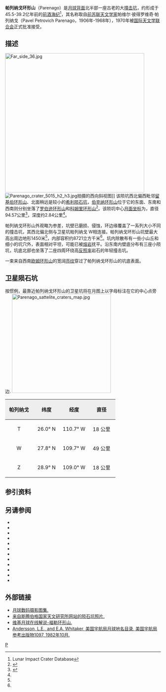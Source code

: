 {{lunar crater data|
 image=Parenago LROC.jpg|
 caption=[[月球勘测轨道飞行器|月球勘测轨道飞行器]]拍摄的图像|
 latitude=25.88|
 N_or_S=N|
 longitude=108.91|
 E_or_W=W|
 diameter=94.57公里|
 depth=2.84公里|
 colong=110|
 eponym=帕维尔·彼·帕列纳戈}}

'''帕列纳戈环形山'''（Parenago）是[[月球背面|月球背面]]北半部一座古老的大[[撞击坑|撞击坑]]，约形成于45.5-39.2亿年前的[[前酒海纪|前酒海纪]]<ref name=LICD>Lunar Impact Crater Database</ref>，其名称取自[[前苏联|前苏联]][[天文学家|天文学家]]帕维尔·彼得罗维奇·帕列纳戈（Pavel Petrovich Parenago，1906年-1968年），1970年被[[国际天文学联合会|国际天文学联合会]]正式批准接受。

==描述==
[[Image:Far_side_36.jpg|450px]]
[[Image:Parenago_crater_5015_h2_h3.jpg|thumb]]拍摄的西向斜视图]]
该陨坑西北偏西毗邻[[留基伯环形山|留基伯环形山]]、北面稍远是较小的[[希利陨石坑|希利陨石坑]]，[[伯克纳环形山|伯克纳环形山]]位于它的东面、东南和西南则分别坐落了[[罗伯逊环形山|罗伯逊环形山]]和[[科姆里环形山|科姆里环形山]]<ref>{{Cite web |url=http://planetarynames.wr.usgs.gov/images/Lunar/lac_36_lo.pdf |title=Crater Parenago on the map LAC-36. |accessdate=2017-03-19 |archive-date=2013-02-20 |archive-url=https://web.archive.org/web/20130220144257/http://planetarynames.wr.usgs.gov/images/Lunar/lac_36_lo.pdf |dead-url=no }}</ref>。该陨坑中心[[月面坐标|月面坐标]]为{{Coord|25.88|N|108.91|W|globe:Moon|nogoogle=1|noosm=1}}，直径94.57公里<ref name="IAU">{{Cite web |url=http://planetarynames.wr.usgs.gov/Feature/3472 |title=Directory of the International Astronomical Union |access-date=2017-03-19 |archive-date=2020-05-13 |archive-url=https://web.archive.org/web/20200513235811/https://planetarynames.wr.usgs.gov/Feature/3472 |dead-url=no }}</ref>，深度约2.84公里<ref name="LICD"/>。

帕列纳戈环形山外观略为参差，坑壁已磨损、侵蚀，环边缘覆盖了一系列大小不同的撞击坑，其西北偏北侧与卫星坑帕列纳戈 W相连接。帕列纳戈环形山坑壁最大高出周边地形1450米<ref name="LICD"/>，内部容积约8721立方千米<ref name="LICD"/>。坑内除散布有一些小山丘和细小的坑穴外，表面相对平坦，可能已被[[熔岩|熔岩]]抚平。沿东南内壁底分布有三座小陨坑，坑底北部也坐落了二座四周环绕高[[反照率|反照率]]岩石的年轻撞击坑。

一束来自西南[[欧姆_(坑)|欧姆环形山]]的宽阔[[射纹系统|亮纹]]穿过了帕列纳戈环形山的坑底表面。

==卫星陨石坑==
按惯例，最靠近帕列纳戈环形山的卫星坑将在月图上以字母标注在它的中心点旁边.
[[Image:Parenago_sattelite_craters_map.jpg|320px]]

{| class="wikitable"
!width="25%" style="background:#eeeeee;" |帕列纳戈 
!width="25%" style="background:#eeeeee;" |纬度
!width="25%" style="background:#eeeeee;" |经度
!width="25%" style="background:#eeeeee;" |直径
|-
|align="center"|T
|align="center"|26.0° N
|align="center"|110.7° W
|align="center"|18 公里
|-
|align="center"|W
|align="center"|27.8° N
|align="center"|109.7° W
|align="center"|49 公里
|-
|align="center"|Z
|align="center"|28.9° N
|align="center"|109.0° W
|align="center"|18 公里
|}{{clear}}
==参引资料==
{{Reflist}}

==另请参阅==
{{refbegin}}
* {{cite book
  | last1 = Andersson
  | first1 = L. E.
  | last2 = Whitaker
  | first2 = E. A.
  | authorlink2 = Ewen Whitaker
  | date = 1982
  | title = [[NASA|NASA]] Catalogue of Lunar Nomenclature
  | publisher = NASA RP-1097
  | ref = harv
  }}
* {{cite web
  | last = Blue
  | first = Jennifer
  | date = July 25, 2007
  | title = Gazetteer of Planetary Nomenclature
  | publisher = [[United_States_Geological_Survey|USGS]]
  | url = http://planetarynames.wr.usgs.gov/
  | accessdate = 2007-08-05
  | ref = harv
  | archive-date = 2018-12-25
  | archive-url = https://web.archive.org/web/20181225170157/https://planetarynames.wr.usgs.gov/
  | dead-url = no
  }}
* {{cite book
  | last1 = Bussey
  | first1 = B.
  | authorlink1 = Ben Bussey
  | last2 = Spudis
  | first2 = P.
  | authorlink2 = Paul Spudis
  | date = 2004
  | title = The Clementine Atlas of the Moon
  | publisher = Cambridge University Press
  | location = New York
  | isbn = 978-0-521-81528-4
  | ref = harv
  }}
* {{cite book
  | last1 = Cocks
  | first1 = Elijah E.
  | last2 = Cocks
  | first2 = Josiah C.
  | date = 1995
  | title = Who's Who on the Moon: A Biographical Dictionary of Lunar Nomenclature
  | url = https://archive.org/details/isbn_9780936389271
  | publisher = Tudor Publishers
  | isbn = 978-0-936389-27-1
  | ref = harv
  }}
* {{cite web
  | last = McDowell
  | first = Jonathan
  | date = July 15, 2007
  | url = http://host.planet4589.org/astro/lunar/
  | title = Lunar Nomenclature
  | publisher = Jonathan's Space Report
  | accessdate = 2007-10-24
  | ref = harv
  | archive-date = 2018-12-25
  | archive-url = https://web.archive.org/web/20181225170156/http://host.planet4589.org/astro/lunar/
  | dead-url = no
  }}
* {{cite journal| last1 = Menzel| first1 = D. H.| last2 = Minnaert| first2 = M.| last3 = Levin| first3 = B.| last4 = Dollfus| first4 = A.| last5 = Bell| first5 = B.| title = Report on Lunar Nomenclature by the Working Group of Commission 17 of the IAU| doi = 10.1007/BF00171763| journal = Space Science Reviews| volume = 12| issue = 2| pages = 136–186| date = 1971| bibcode = 1971SSRv...12..136M| ref = harv}}
* {{cite book
  | first = Patrick
  | last = Moore
  | authorlink = Patrick Moore
  | date = 2001
  | title = On the Moon
  | url = https://archive.org/details/patrickmooreonmo00patr
  | publisher = Sterling Publishing Co.
  | isbn = 978-0-304-35469-6
  | ref = harv
  }}
* {{cite book
  | first = Fred W.
  | last = Price
  | date = 1988
  | title = The Moon Observer's Handbook
  | publisher = Cambridge University Press
  | isbn = 978-0-521-33500-3
  | ref = harv
  }}
* {{cite book
  | last = Rükl
  | first = Antonín
  | authorlink = Antonín Rükl
  | date = 1990
  | title = Atlas of the Moon
  | publisher = Kalmbach Books
  | isbn = 978-0-913135-17-4
  | ref = harv
  }}
* {{cite book
  | last = Webb
  | first = Rev. T. W.
  | authorlink = Thomas William Webb
  | date = 1962
  | title = Celestial Objects for Common Telescopes
  | url = https://archive.org/details/celestialobjects00webb
  | edition = 6th revised
  | publisher = Dover
  | isbn = 978-0-486-20917-3
  | ref = harv
  }}
* {{cite book
  | first = Ewen A.
  | last = Whitaker
  | authorlink = Ewen Whitaker
  | date = 1999
  | title = Mapping and Naming the Moon
  | publisher = Cambridge University Press
  | isbn = 978-0-521-62248-6
  | ref = harv
  }}
* {{cite book
  | first = Peter T.
  | last = Wlasuk
  | date = 2000
  | title = Observing the Moon
  | publisher = Springer
  | isbn = 978-1-85233-193-1
  | ref = harv
 }}
{{refend}}

==外部链接==
*[http://www.lpi.usra.edu/resources/lunar_orbiter/bin/srch_nam.shtml?Parenago%7C0 月球数码摄影图集.] {{Wayback|url=http://www.lpi.usra.edu/resources/lunar_orbiter/bin/srch_nam.shtml?Parenago%7C0 |date=20201127012539 }}
*[http://selena.sai.msu.ru/Home/Resear/Craters/Parenago.jpg 来自斯腾伯格国家天文研究所网站的陨石坑照片.] {{Wayback|url=http://selena.sai.msu.ru/Home/Resear/Craters/Parenago.jpg |date=20160304125116 }}
*[http://the-moon.wikispaces.com/Parenago 维基月球在线解说-福勒环形山.] {{Wayback|url=http://the-moon.wikispaces.com/Parenago |date=20180531121759 }}
*[http://planet4589.org/astro/lunar/RP-1097.pdf Andersson, L.E., and E.A. Whitaker, 美国宇航局月球地名目录, 美国宇航局参考出版物1097, 1982年10月.] {{Wayback|url=http://planet4589.org/astro/lunar/RP-1097.pdf |date=20141006125838 }}

[[Category:月球环形山|P]]
{{月球環形山 (O-Q)}}